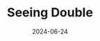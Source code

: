 ---
title: Seeing Double
photoTags: [site-seeing-double]
colors: {
    text: '#222',
    background: '#f0f5fa',
    accent: '#658047',
}
noCaptions: true
date: 2024-06-24
shuffle: true
description: Feeling woozy.
---